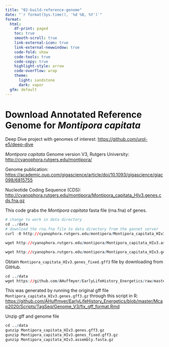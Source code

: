 ```yaml
---
title: "02-build-reference-genome"
date: "`r format(Sys.time(), '%d %B, %Y')`"  
format:
  html:
    df-print: paged
    toc: true
    smooth-scroll: true
    link-external-icon: true
    link-external-newwindow: true
    code-fold: show
    code-tools: true
    code-copy: true
    highlight-style: arrow
    code-overflow: wrap
    theme:
      light: sandstone
      dark: vapor
  gfm: default
---
```


# Download Annotated Reference Genome for *Montipora capitata*

Deep Dive project with genomes of interest: <https://github.com/urol-e5/deep-dive>

*Montipora capitata* Genome version V3, Rutgers University: <http://cyanophora.rutgers.edu/montipora/>

Genome publication: <https://academic.oup.com/gigascience/article/doi/10.1093/gigascience/giac098/6815755>

Nucleotide Coding Sequence (CDS): <http://cyanophora.rutgers.edu/montipora/Montipora_capitata_HIv3.genes.cds.fna.gz>

This code grabs the *Montipora capitata* fasta file (rna.fna) of genes.

```r
# change to work in data directory
cd ../data
# download the rna.fna file to data directory from the gannet server
curl -O http://cyanophora.rutgers.edu/montipora/Montipora_capitata_HIv3.genes.cds.fna.gz

wget http://cyanophora.rutgers.edu/montipora/Montipora_capitata_HIv3.assembly.fasta.gz

wget http://cyanophora.rutgers.edu/montipora/Montipora_capitata_HIv3.genes.gff3.gz
```

Obtain `Montipora_capitata_HIv3.genes_fixed.gff3` file by downloading from GitHub.

```r
cd ../data
wget https://github.com/AHuffmyer/EarlyLifeHistory_Energetics/raw/master/Mcap2020/Data/TagSeq/Montipora_capitata_HIv3.genes_fixed.gff3.gz
```

This was generated by running the original gff file `Montipora_capitata_HIv3.genes.gff3.gz` through this script in R: <https://github.com/AHuffmyer/EarlyLifeHistory_Energetics/blob/master/Mcap2020/Scripts/TagSeq/Genome_V3/fix_gff_format.Rmd>

Unzip gff and genome file

```r
cd ../data
gunzip Montipora_capitata_HIv3.genes.gff3.gz
gunzip Montipora_capitata_HIv3.genes_fixed.gff3.gz
gunzip Montipora_capitata_HIv3.assembly.fasta.gz
```

# 
